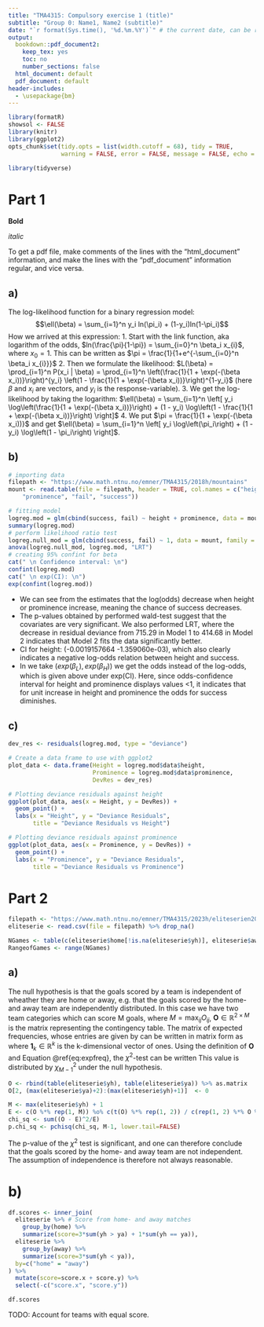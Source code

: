 ```yaml
--- 
title: "TMA4315: Compulsory exercise 1 (title)" 
subtitle: "Group 0: Name1, Name2 (subtitle)" 
date: "`r format(Sys.time(), '%d.%m.%Y')`" # the current date, can be regular text as well
output:
  bookdown::pdf_document2:
    keep_tex: yes
    toc: no
    number_sections: false
  html_document: default
  pdf_document: default
header-includes:
  - \usepackage{bm}
---
```


```r
library(formatR)
showsol <- FALSE
library(knitr)
library(ggplot2)
opts_chunk$set(tidy.opts = list(width.cutoff = 68), tidy = TRUE, 
               warning = FALSE, error = FALSE, message = FALSE, echo = TRUE)
```

```r
library(tidyverse)
```


# Part 1

**Bold**

_italic_

To get a pdf file, make comments of the lines with the "html_document" 
information, and make the lines with the "pdf_document" information regular, 
and vice versa.

## a)

The log-likelihood function for a binary regression model: 
$$\ell(\beta) = \sum_{i=1}^n y_i ln(\pi_i) + (1-y_i)ln(1-\pi_i)$$
How we arrived at this expression:
1. Start with the link function, aka logarithm of the odds, $ln(\frac{\pi}{1-\pi}) = \sum_{i=0}^n \beta_i x_{i}$, where $x_0=1$. This can be written as $\pi = \frac{1}{1+e^{-\sum_{i=0}^n \beta_i x_{i}}}$ 
2. Then we formulate the likelihood: $L(\beta) = \prod_{i=1}^n P(x_i | \beta) = \prod_{i=1}^n \left(\frac{1}{1 + \exp(-(\beta x_i))}\right)^{y_i} \left(1 - \frac{1}{1 + \exp(-(\beta x_i))}\right)^{1-y_i}$ (here $\beta$ and $x_i$ are vectors, and $y_i$ is the response-variable). 
3. We get the log-likelihood by taking the logarithm: $\ell(\beta) = \sum_{i=1}^n \left[ y_i \log\left(\frac{1}{1 + \exp(-(\beta x_i))}\right) + (1 - y_i) \log\left(1 - \frac{1}{1 + \exp(-(\beta x_i))}\right) \right]$
4. We put $\pi = \frac{1}{1 + \exp(-(\beta x_i))}$ and get $\ell(\beta) = \sum_{i=1}^n \left[ y_i \log\left(\pi_i\right) + (1 - y_i) \log\left(1 - \pi_i\right) \right]$. 

## b)

```r
# importing data
filepath <- "https://www.math.ntnu.no/emner/TMA4315/2018h/mountains"
mount <- read.table(file = filepath, header = TRUE, col.names = c("height",
    "prominence", "fail", "success"))
```

```r
# fitting model
logreg.mod = glm(cbind(success, fail) ~ height + prominence, data = mount, family = "binomial")
summary(logreg.mod)
# perform likelihood ratio test
logreg.null_mod = glm(cbind(success, fail) ~ 1, data = mount, family = "binomial")
anova(logreg.null_mod, logreg.mod, "LRT")
# creating 95% confint for beta
cat(" \n Confidence interval: \n")
confint(logreg.mod)
cat(" \n exp(CI): \n")
exp(confint(logreg.mod))
```
* We can see from the estimates that the log(odds) decrease when height or prominence increase, meaning the chance of success decreases. 
* The p-values obtained by performed wald-test suggest that the covariates are very significant. We also performed LRT, where the decrease in residual deviance from 715.29 in Model 1 to 414.68 in Model 2 indicates that Model 2 fits the data significantly better.
* CI for height: (-0.0019157664 -1.359060e-03), which also clearly indicates a negative log-odds relation between height and success. 
* In we take $(exp(\beta_L), exp(\beta_H))$ we get the odds instead of the log-odds, which is given above under exp(CI). Here, since odds-confidence interval for height and prominence displays values <1, it indicates that for unit increase in height and prominence the odds for success diminishes. 

## c) 

```r
dev_res <- residuals(logreg.mod, type = "deviance")

# Create a data frame to use with ggplot2
plot_data <- data.frame(Height = logreg.mod$data$height, 
                        Prominence = logreg.mod$data$prominence, 
                        DevRes = dev_res)

# Plotting deviance residuals against height
ggplot(plot_data, aes(x = Height, y = DevRes)) +
  geom_point() +
  labs(x = "Height", y = "Deviance Residuals", 
       title = "Deviance Residuals vs Height")

# Plotting deviance residuals against prominence
ggplot(plot_data, aes(x = Prominence, y = DevRes)) +
  geom_point() +
  labs(x = "Prominence", y = "Deviance Residuals", 
       title = "Deviance Residuals vs Prominence")

```


# Part 2

```r
filepath <- "https://www.math.ntnu.no/emner/TMA4315/2023h/eliteserien2023.csv"
eliteserie <- read.csv(file = filepath) %>% drop_na()

NGames <- table(c(eliteserie$home[!is.na(eliteserie$yh)], eliteserie$away[!is.na(eliteserie$yh)]))
RangeofGames <- range(NGames)
```


##  a)
The null hypothesis is that the goals scored by a team is independent of wheather they are home or away, e.g. that the goals scored by the home- and away team are independently distributed. In this case we have two team categories which can score M goals, where $M = \max_{ij}{O_{ij}}$, $\mathbf{O} \in \mathbb{R}^{2\times M}$ is the matrix representing the contingency table. The matrix of expected frequencies, whose entries are  given by
\begin{equation*}
  E_{ij} = \frac{\sum_p{\mathbf{O}_{ip}} + \sum_k{\mathbf{O}_{kj}}}{\sum_{p, k}{\mathbf{O}_{pk}}}
\end{equation*}
can be written in matrix form as
\begin{equation}
  (\#eq:expfreq)
  \mathbf{E} = \frac{\mathbf{O}\bm{1}_M\bm{1}_2^T\mathbf{O}}{\bm{1}^T_2\mathbf{O}\bm{1}_M}
\end{equation}
where $\bm{1}_k \in \mathbb{R}^k$ is the k-dimensional vector of ones. Using the definition of $\mathbf{O}$ and Equation \@ref{eq:expfreq}, the $\chi^2$-test can be written
\begin{equation}
  \chi^2 = \sum_{i, j}{\frac{\mathbf{O}_{ij} - \mathbf{E}_{ij}}{\mathbf{E}_{ij}}}
\end{equation}
This value is distributed by $\chi^2_{M-1}$ under the null hypothesis.
```r
O <- rbind(table(eliteserie$yh), table(eliteserie$ya)) %>% as.matrix
O[2, (max(eliteserie$ya)+2):(max(eliteserie$yh)+1)]  <- 0

M <- max(eliteserie$yh) + 1
E <- c(O %*% rep(1, M)) %o% c(t(O) %*% rep(1, 2)) / c(rep(1, 2) %*% O %*% rep(1, M))
chi_sq <- sum((O - E)^2/E)
p.chi_sq <- pchisq(chi_sq, M-1, lower.tail=FALSE)
```
The p-value of the $\chi^2$ test is significant, and one can therefore conclude that the goals scored by the home- and away team are not independent. The assumption of independence is therefore not always reasonable.


# b)
```r
df.scores <- inner_join(
  eliteserie %>% # Score from home- and away matches
    group_by(home) %>%
    summarize(score=3*sum(yh > ya) + 1*sum(yh == ya)),
  eliteserie %>%
    group_by(away) %>%
    summarize(score=3*sum(yh < ya)),
  by=c("home" = "away")
) %>%
  mutate(score=score.x + score.y) %>%
  select(-c("score.x", "score.y"))
```

```r
df.scores
```

TODO: Account for teams with equal score.

